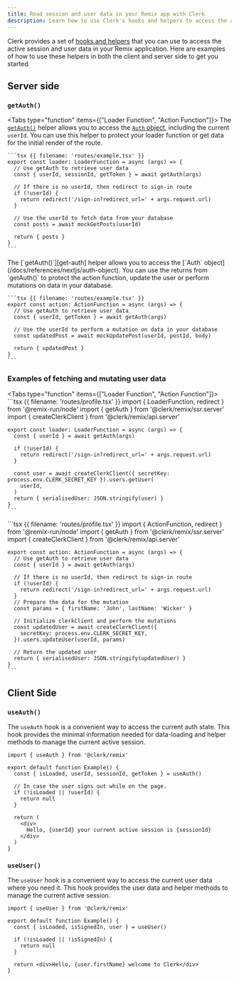 ```yaml
---
title: Read session and user data in your Remix app with Clerk
description: Learn how to use Clerk's hooks and helpers to access the active session and user data in your Remix application.
---
```


Clerk provides a set of [hooks and helpers](/docs/references/nextjs/overview#client-side-helpers) that you can use to access the active session and user data in your Remix application. Here are examples of how to use these helpers in both the client and server side to get you started.

## Server side

### `getAuth()`

<Tabs type="function" items={["Loader Function", "Action Function"]}>
  <Tab>
    The [`getAuth()`][get-auth] helper allows you to access the [`Auth` object](/docs/references/nextjs/auth-object), including the current `userId`. You can use this helper to protect your loader function or get data for the initial render of the route.

    ```tsx {{ filename: 'routes/example.tsx' }}
    export const loader: LoaderFunction = async (args) => {
      // Use getAuth to retrieve user data
      const { userId, sessionId, getToken } = await getAuth(args)

      // If there is no userId, then redirect to sign-in route
      if (!userId) {
        return redirect('/sign-in?redirect_url=' + args.request.url)
      }

      // Use the userId to fetch data from your database
      const posts = await mockGetPosts(userId)

      return { posts }
    }
    ```
  </Tab>

  <Tab>
    The [`getAuth()`][get-auth] helper allows you to access the [`Auth` object](/docs/references/nextjs/auth-object). You can use the returns from `getAuth()` to protect the action function, update the user or perform mutations on data in your database.

    ```tsx {{ filename: 'routes/example.tsx' }}
    export const action: ActionFunction = async (args) => {
      // Use getAuth to retrieve user data
      const { userId, getToken } = await getAuth(args)

      // Use the userId to perform a mutation on data in your database
      const updatedPost = await mockUpdatePost(userId, postId, body)

      return { updatedPost }
    }
    ```
  </Tab>
</Tabs>

### Examples of fetching and mutating user data

<Tabs type="function" items={["Loader Function", "Action Function"]}>
  <Tab>
    ```tsx {{ filename: 'routes/profile.tsx' }}
    import { LoaderFunction, redirect } from '@remix-run/node'
    import { getAuth } from '@clerk/remix/ssr.server'
    import { createClerkClient } from '@clerk/remix/api.server'

    export const loader: LoaderFunction = async (args) => {
      const { userId } = await getAuth(args)

      if (!userId) {
        return redirect('/sign-in?redirect_url=' + args.request.url)
      }

      const user = await createClerkClient({ secretKey: process.env.CLERK_SECRET_KEY }).users.getUser(
        userId,
      )
      return { serialisedUser: JSON.stringify(user) }
    }
    ```
  </Tab>

  <Tab>
    ```tsx {{ filename: 'routes/profile.tsx' }}
    import { ActionFunction, redirect } from '@remix-run/node'
    import { getAuth } from '@clerk/remix/ssr.server'
    import { createClerkClient } from '@clerk/remix/api.server'

    export const action: ActionFunction = async (args) => {
      // Use getAuth to retrieve user data
      const { userId } = await getAuth(args)

      // If there is no userId, then redirect to sign-in route
      if (!userId) {
        return redirect('/sign-in?redirect_url=' + args.request.url)
      }
      // Prepare the data for the mutation
      const params = { firstName: 'John', lastName: 'Wicker' }

      // Initialize clerkClient and perform the mutations
      const updatedUser = await createClerkClient({
        secretKey: process.env.CLERK_SECRET_KEY,
      }).users.updateUser(userId, params)

      // Return the updated user
      return { serialisedUser: JSON.stringify(updatedUser) }
    }
    ```
  </Tab>
</Tabs>

## Client Side

### `useAuth()`

The `useAuth` hook is a convenient way to access the current auth state. This hook provides the minimal information needed for data-loading and helper methods to manage the current active session.

```tsx {{ filename: 'routes/example.tsx' }}
import { useAuth } from '@clerk/remix'

export default function Example() {
  const { isLoaded, userId, sessionId, getToken } = useAuth()

  // In case the user signs out while on the page.
  if (!isLoaded || !userId) {
    return null
  }

  return (
    <div>
      Hello, {userId} your current active session is {sessionId}
    </div>
  )
}
```

### `useUser()`

The `useUser` hook is a convenient way to access the current user data where you need it. This hook provides the user data and helper methods to manage the current active session.

```tsx {{ filename: 'routes/example.tsx' }}
import { useUser } from '@clerk/remix'

export default function Example() {
  const { isLoaded, isSignedIn, user } = useUser()

  if (!isLoaded || !isSignedIn) {
    return null
  }

  return <div>Hello, {user.firstName} welcome to Clerk</div>
}
```

[get-auth]: /docs/references/nextjs/get-auth
